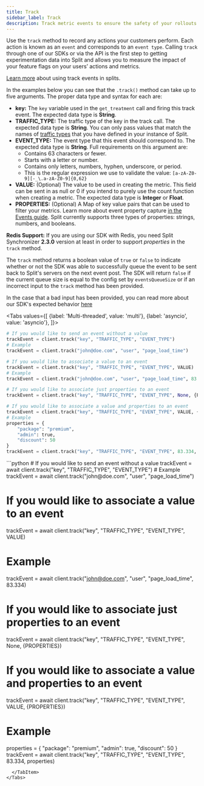 ```yaml
---
title: Track
sidebar_label: Track
description: Track metric events to ensure the safety of your rollouts or run experiments.
---
```


Use the `track` method to record any actions your customers perform. Each action is known as an `event` and corresponds to an `event type`. Calling `track` through one of our SDKs or via the API is the first step to getting experimentation data into Split and allows you to measure the impact of your feature flags on your users’ actions and metrics.

[Learn more](https://help.split.io/hc/en-us/articles/360020585772) about using track events in splits.

In the examples below you can see that the `.track()` method can take up to five arguments. The proper data type and syntax for each are:

* **key:** The `key` variable used in the `get_treatment` call and firing this track event. The expected data type is **String**.
* **TRAFFIC_TYPE:** The traffic type of the key in the track call. The expected data type is **String**. You can only pass values that match the names of [traffic types](https://help.split.io/hc/en-us/articles/360019916311-Traffic-type) that you have defined in your instance of Split.
* **EVENT_TYPE:** The event type that this event should correspond to. The expected data type is **String**. Full requirements on this argument are:
     * Contains 63 characters or fewer.
     * Starts with a letter or number.
     * Contains only letters, numbers, hyphen, underscore, or period.
     * This is the regular expression we use to validate the value: `[a-zA-Z0-9][-_\.a-zA-Z0-9]{0,62}`
* **VALUE:** (Optional) The value to be used in creating the metric. This field can be sent in as null or 0 if you intend to purely use the count function when creating a metric. The expected data type is **Integer** or **Float**.
* **PROPERTIES:** (Optional) A Map of key value pairs that can be used to filter your metrics. Learn more about event property capture [in the Events guide](https://help.split.io/hc/en-us/articles/360020585772-Events#event-properties). Split currently supports three types of properties: strings, numbers, and booleans.

**Redis Support:** If you are using our SDK with Redis, you need Split Synchronizer **2.3.0** version at least in order to support *properties* in the `track` method.

The `track` method returns a boolean value of `true` or `false` to indicate whether or not the SDK was able to successfully queue the event to be sent back to Split's servers on the next event post. The SDK will return `false` if the current queue size is equal to the config set by `eventsQueueSize` or if an incorrect input to the `track` method has been provided.

In the case that a bad input has been provided, you can read more about our SDK's expected behavior [here](https://help.split.io/hc/en-us/articles/360020585772-Track-events)


<Tabs
  values={[
    {label: 'Multi-threaded', value: 'multi'},
    {label: 'asyncio', value: 'asyncio'},
  ]}>
  <TabItem value="multi">
```python
# If you would like to send an event without a value
trackEvent = client.track("key", "TRAFFIC_TYPE", "EVENT_TYPE")
# Example
trackEvent = client.track("john@doe.com", "user", "page_load_time")

# If you would like to associate a value to an event
trackEvent = client.track("key", "TRAFFIC_TYPE", "EVENT_TYPE", VALUE)
# Example
trackEvent = client.track("john@doe.com", "user", "page_load_time", 83.334)

# If you would like to associate just properties to an event
trackEvent = client.track("key", "TRAFFIC_TYPE", "EVENT_TYPE", None, {PROPERTIES})

# If you would like to associate a value and properties to an event
trackEvent = client.track("key", "TRAFFIC_TYPE", "EVENT_TYPE", VALUE, {PROPERTIES})
# Example
properties = {
    "package": "premium",
    "admin": true,
    "discount": 50
}
trackEvent = client.track("key", "TRAFFIC_TYPE", "EVENT_TYPE", 83.334, properties)
```
  </TabItem>
  <TabItem value="asyncio">
```python
# If you would like to send an event without a value
trackEvent = await client.track("key", "TRAFFIC_TYPE", "EVENT_TYPE")
# Example
trackEvent = await client.track("john@doe.com", "user", "page_load_time")

# If you would like to associate a value to an event
trackEvent = await client.track("key", "TRAFFIC_TYPE", "EVENT_TYPE", VALUE)
# Example
trackEvent = await client.track("john@doe.com", "user", "page_load_time", 83.334)

# If you would like to associate just properties to an event
trackEvent = await client.track("key", "TRAFFIC_TYPE", "EVENT_TYPE", None, {PROPERTIES})

# If you would like to associate a value and properties to an event
trackEvent = await client.track("key", "TRAFFIC_TYPE", "EVENT_TYPE", VALUE, {PROPERTIES})
# Example
properties = {
    "package": "premium",
    "admin": true,
    "discount": 50
}
trackEvent = await client.track("key", "TRAFFIC_TYPE", "EVENT_TYPE", 83.334, properties)
```
  </TabItem>
</Tabs>